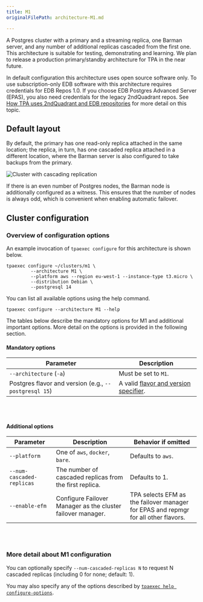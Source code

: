 ```yaml
---
title: M1
originalFilePath: architecture-M1.md

---
```


A Postgres cluster with a primary and a streaming replica, one Barman
server, and any number of additional replicas cascaded from the first
one. This architecture is suitable for testing, demonstrating and
learning. We plan to release a production primary/standby architecture
for TPA in the near future.

In default configuration this architecture uses open source software
only. To use subscription-only EDB software with this architecture
requires credentials for EDB Repos 1.0. If you choose EDB Postgres Advanced
Server (EPAS), you also need credentials for the legacy
2ndQuadrant repos.
See [How TPA uses 2ndQuadrant and EDB repositories](reference/2q_and_edb_repositories/)
for more detail on this topic.

## Default layout

By default, the primary has one read-only replica attached in the same
location; the replica, in turn, has one cascaded replica attached in a
different location, where the Barman server is also configured to take
backups from the primary.

![Cluster with cascading replication](images/m1.png)

If there is an even number of Postgres nodes, the Barman node is
additionally configured as a witness. This ensures that the
number of nodes is always odd, which is convenient when
enabling automatic failover.

## Cluster configuration

### Overview of configuration options

An example invocation of `tpaexec configure` for this architecture
is shown below.

```shell
tpaexec configure ~/clusters/m1 \
         --architecture M1 \
         --platform aws --region eu-west-1 --instance-type t3.micro \
         --distribution Debian \
         --postgresql 14
```

You can list all available options using the help command.

```shell
tpaexec configure --architecture M1 --help
```

The tables below describe the mandatory options for M1
and additional important options.
More detail on the options is provided in the following section.

#### Mandatory options

| Parameter                                             | Description                                                                               |
| ----------------------------------------------------- | ----------------------------------------------------------------------------------------- |
| `--architecture` (`-a`)                               | Must be set to `M1`.                                                                      |
| Postgres flavor and version (e.g., `--postgresql 15`) | A valid [flavor and version specifier](tpaexec-configure/#postgres-flavor-and-version). |

<br/><br/>

#### Additional options

| Parameter                 | Description                                                                | Behavior if omitted                                                                                 |
| ------------------------- | -------------------------------------------------------------------------- | ---------------------------------------------------------------------------------------------------- |
| `--platform`              | One of `aws`, `docker`, `bare`.                                            | Defaults to `aws`.                                                                                   |
| `--num-cascaded-replicas` | The number of cascaded replicas from the first replica.                    | Defaults to 1.                                                                                       |
| `--enable-efm`            | Configure Failover Manager as the cluster failover manager. | TPA selects EFM as the failover manager for EPAS and repmgr<br/>for all other flavors. |

<br/><br/>

### More detail about M1 configuration

You can optionally specify `--num-cascaded-replicas N` to request N
cascaded replicas (including 0 for none; default: 1).

You may also specify any of the options described by
[`tpaexec help configure-options`](tpaexec-configure/).
